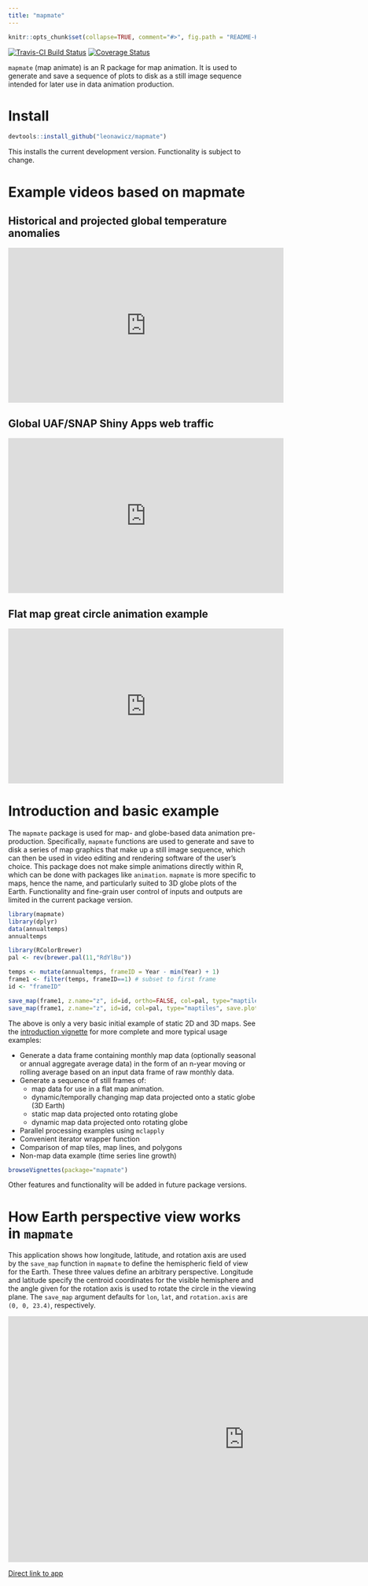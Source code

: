 ```yaml
---
title: "mapmate"
---
```


```r
knitr::opts_chunk$set(collapse=TRUE, comment="#>", fig.path = "README-Home-", message=F, warning=F, error=F, eval=F, tidy=T, fig.width=0.8*5.33, fig.height=0.8*3) # for html_document only
```

[![Travis-CI Build Status](https://travis-ci.org/leonawicz/mapmate.svg?branch=master)](https://travis-ci.org/leonawicz/mapmate)
[![Coverage Status](https://img.shields.io/codecov/c/github/leonawicz/mapmate/master.svg)](https://codecov.io/github/leonawicz/mapmate?branch=master)

`mapmate` (map animate) is an R package for map animation. It is used to generate and save a sequence of plots to disk as a still image sequence intended for later use in data animation production.

##
# Install

```r
devtools::install_github("leonawicz/mapmate")
```

This installs the current development version. Functionality is subject to change.

##
# Example videos based on mapmate

##
## Historical and projected global temperature anomalies

<iframe width="560" height="315" src="https://www.youtube.com/embed/xhqEkyJDBho" frameborder="0" allowfullscreen></iframe>

##
## Global UAF/SNAP Shiny Apps web traffic

<iframe width="560" height="315" src="https://www.youtube.com/embed/uQYR91qixgo" frameborder="0" allowfullscreen></iframe>

##
## Flat map great circle animation example

<iframe width="560" height="315" src="https://www.youtube.com/embed/yoyIUMvIP3Q" frameborder="0" allowfullscreen></iframe>

##
# Introduction and basic example

The `mapmate` package is used for map- and globe-based data animation pre-production.
Specifically, `mapmate` functions are used to generate and save to disk a series of map graphics that make up a still image sequence,
which can then be used in video editing and rendering software of the user's choice. This package does not make simple animations directly within R, which can be done with packages like `animation`.
`mapmate` is more specific to maps, hence the name, and particularly suited to 3D globe plots of the Earth.
Functionality and fine-grain user control of inputs and outputs are limited in the current package version.


```r
library(mapmate)
library(dplyr)
data(annualtemps)
annualtemps

library(RColorBrewer)
pal <- rev(brewer.pal(11,"RdYlBu"))

temps <- mutate(annualtemps, frameID = Year - min(Year) + 1)
frame1 <- filter(temps, frameID==1) # subset to first frame
id <- "frameID"

save_map(frame1, z.name="z", id=id, ortho=FALSE, col=pal, type="maptiles", save.plot=FALSE, return.plot=TRUE)
save_map(frame1, z.name="z", id=id, col=pal, type="maptiles", save.plot=FALSE, return.plot=TRUE)

```

The above is only a very basic initial example of static 2D and 3D maps. See the [introduction vignette](mapmate.html) for more complete and more typical usage examples:

- Generate a data frame containing monthly map data (optionally seasonal or annual aggregate average data)
in the form of an n-year moving or rolling average based on an input data frame of raw monthly data.
- Generate a sequence of still frames of:
    - map data for use in a flat map animation.
    - dynamic/temporally changing map data projected onto a static globe (3D Earth)
    - static map data projected onto rotating globe
    - dynamic map data projected onto rotating globe
- Parallel processing examples using `mclapply`
- Convenient iterator wrapper function
- Comparison of map tiles, map lines, and polygons
- Non-map data example (time series line growth)

```r
browseVignettes(package="mapmate")
```

Other features and functionality will be added in future package versions.

##
# How Earth perspective view works in `mapmate`

This application shows how longitude, latitude, and rotation axis are used by the `save_map` function in `mapmate`
to define the hemispheric field of view for the Earth.
These three values define an arbitrary perspective.
Longitude and latitude specify the centroid coordinates for the visible hemisphere
and the angle given for the rotation axis is used to rotate the circle in the viewing plane.
The `save_map` argument defaults for `lon`, `lat`, and `rotation.axis` are `(0, 0, 23.4)`, respectively.

<iframe width="960" height="500" src="https://uasnap.shinyapps.io/mapmate_orthographic/" frameborder="0" allowfullscreen></iframe>

[Direct link to app](https://uasnap.shinyapps.io/mapmate_orthographic/)
